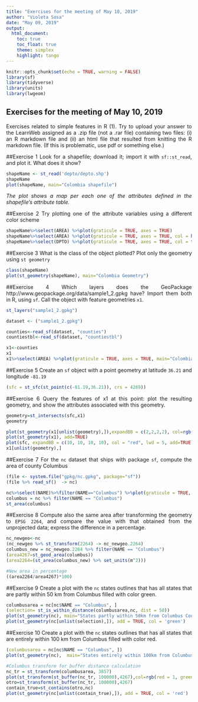 ```yaml
---
title: "Exercises for the meeting of May 10, 2019"
author: "Violeta Sosa"
date: "May 09, 2019"
output:
  html_document:
    toc: true
    toc_float: true
    theme: simplex
    highlight: tango
---
```


<style>
body {
text-align: justify}
</style>

```r
knitr::opts_chunk$set(echo = TRUE, warning = FALSE)
library(sf)
library(tidyverse)
library(units)
library(lwgeom)


```

## Exercises for the meeting of May 10, 2019

Exercises related to simple features in R (1). Try to upload your answer to the LearnWeb assigned as a .zip file (not a .rar file) containing two files: (i) an R markdown file and (ii) an html file that resulted from knitting the R markdown file. (If this is problematic, use pdf or something else.)

##Exercise 1
Look for a shapefile; download it; import it with `sf::st_read`, and plot it. What does it show?

```r
shapeName <- st_read('depto/depto.shp')
shapeName
plot(shapeName, main="Colombia shapefile")
```


_The plot shows a map per each one of the attributes defined in the shapefile's attribute table._

##Exercise 2
Try plotting one of the attribute variables using a different color scheme

```r
shapeName%>%select(AREA) %>%plot(graticule = TRUE, axes = TRUE)
shapeName%>%select(AREA) %>%plot(graticule = TRUE, axes = TRUE, col = heat.colors(10))
shapeName%>%select(DPTO) %>%plot(graticule = TRUE, axes = TRUE, col = topo.colors(50))

```

##Exercise 3
What is the class of the object plotted? Plot only the geometry using `st geometry`
```r
class(shapeName)
plot(st_geometry(shapeName), main="Colombia Geometry")
```

##Exercise 4
Which layers does the GeoPackage http://www.geopackage.org/data/sample1_2.gpkg have? Import them both in R, using `sf`. Call the object with feature geometries `x1`.
```r
st_layers("sample1_2.gpkg")

dataset <- ("sample1_2.gpkg")

counties<-read_sf(dataset, "counties")
countiestbl<-read_sf(dataset, "countiestbl")

x1<-counties
x1
x1%>%select(AREA) %>%plot(graticule = TRUE, axes = TRUE, main="Colombia (Only) Geometry Plot")
```

##Exercise 5
Create an `sf` object with a point geometry at latitude `36.21` and longitude `-81.19`

```r
(sfc = st_sfc(st_point(c(-81.19,36.21)), crs = 4269))
```

##Exercise 6
Query the features of x1 at this point: plot the resulting geometry, and show the attributes associated with this geometry.

```r
geometry=st_intersects(sfc,x1)
geometry

plot(st_geometry(x1[unlist(geometry),]),expandBB = c(2,2,2,2), col=rgb(red = 1, green = 0, blue = 0, alpha = 0.5), main="Resulting Geometries")
plot(st_geometry(x1), add=TRUE)
plot(sfc, expandBB = c(10, 10, 10, 10), col = "red", lwd = 5, add=TRUE)
x1[unlist(geometry),]

```

##Exercise 7
For the `nc` dataset that ships with package `sf`, compute the area of county Columbus

```r
(file <- system.file("gpkg/nc.gpkg", package="sf"))
(file %>% read_sf()  -> nc)

nc%>%select(NAME)%>%filter(NAME=="Columbus") %>%plot(graticule = TRUE, axes = TRUE, col=rgb(red = 1, green = 0, blue = 0, alpha = 0.5), ADD=TRUE, main="Columbus County")
columbus = nc %>% filter(NAME == "Columbus")
st_area(columbus)

```

##Exercise 8
Compute also the same area after transforming the geometry to `EPSG 2264`, and compare the value with that obtained from the unprojected data; express the difference in a percentage.

```r
nc_newgeo<-nc
(nc_newgeo %>% st_transform(2264) -> nc_newgeo.2264)
columbus_new = nc_newgeo.2264 %>% filter(NAME == "Columbus")
(area4267=st_geod_area(columbus))
(area2264=(st_area(columbus_new) %>% set_units(m^2)))

#New area in percentage
((area2264/area4267)*100)

```

##Exercise 9
Create a plot with the `nc` states outlines that has all states that are partly within 50 km from Columbus filled with color green.

```r
columbusarea = nc[nc$NAME == "Columbus", ]
(selection= st_is_within_distance(columbusarea,nc, dist = 50))
plot(st_geometry(nc), main="States partly within 50km from Columbus County")
plot(st_geometry(nc[unlist(selection),]), add = TRUE, col = 'green')

```

##Exercise 10
Create a plot with the `nc` states outlines that has all states that are entirely within 100 km from Columbus filled with color red.
```r
(columbusarea = nc[nc$NAME == "Columbus", ])
plot(st_geometry(nc),  main="States entirely within 100km from Columbus County")

#Columbus transform for buffer distance calculation 
nc_tr = st_transform(columbusarea, 3857)
plot(st_transform(st_buffer(nc_tr, 100000),4267),col=rgb(red = 1, green = 0, blue = 0, alpha = 0.5), border = rgb(red = 1, green = 0, blue = 0, alpha = 0.5), add = TRUE)
otro=st_transform(st_buffer(nc_tr, 100000),4267)
contain_true=st_contains(otro,nc)
plot(st_geometry(nc[unlist(contain_true),]), add = TRUE, col = 'red')

```
